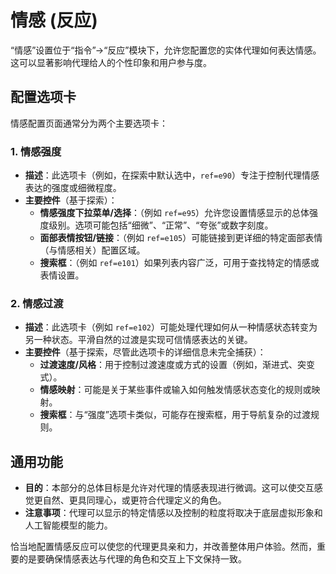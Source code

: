 # 情感 (反应)

“情感”设置位于“指令”->“反应”模块下，允许您配置您的实体代理如何表达情感。这可以显著影响代理给人的个性印象和用户参与度。

## 配置选项卡

情感配置页面通常分为两个主要选项卡：

### 1. 情感强度

- **描述**：此选项卡（例如，在探索中默认选中，`ref=e90`）专注于控制代理情感表达的强度或细微程度。
- **主要控件**（基于探索）：
    - **情感强度下拉菜单/选择**：（例如 `ref=e95`）允许您设置情感显示的总体强度级别。选项可能包括“细微”、“正常”、“夸张”或数字刻度。
    - **面部表情按钮/链接**：（例如 `ref=e105`）可能链接到更详细的特定面部表情（与情感相关）配置区域。
    - **搜索框**：（例如 `ref=e101`）如果列表内容广泛，可用于查找特定的情感或表情设置。

### 2. 情感过渡

- **描述**：此选项卡（例如 `ref=e102`）可能处理代理如何从一种情感状态转变为另一种状态。平滑自然的过渡是实现可信情感表达的关键。
- **主要控件**（基于探索，尽管此选项卡的详细信息未完全捕获）：
    - **过渡速度/风格**：用于控制过渡速度或方式的设置（例如，渐进式、突变式）。
    - **情感映射**：可能是关于某些事件或输入如何触发情感状态变化的规则或映射。
    - **搜索框**：与“强度”选项卡类似，可能存在搜索框，用于导航复杂的过渡规则。

## 通用功能

- **目的**：本部分的总体目标是允许对代理的情感表现进行微调。这可以使交互感觉更自然、更具同理心，或更符合代理定义的角色。
- **注意事项**：代理可以显示的特定情感以及控制的粒度将取决于底层虚拟形象和人工智能模型的能力。

恰当地配置情感反应可以使您的代理更具亲和力，并改善整体用户体验。然而，重要的是要确保情感表达与代理的角色和交互上下文保持一致。

